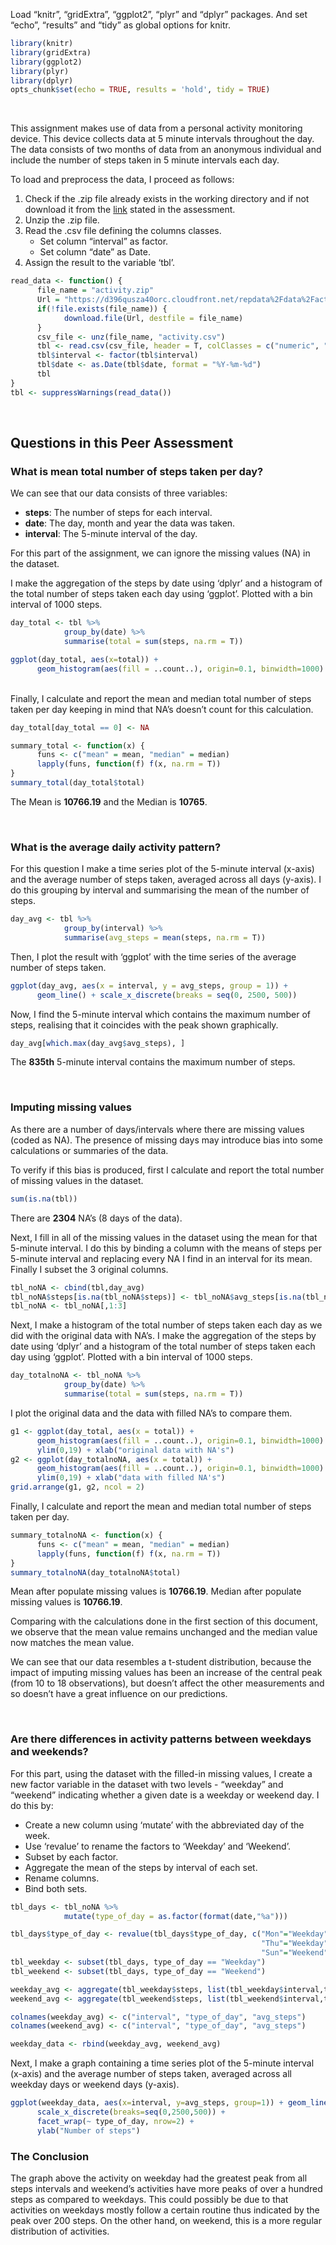 
Load "knitr", "gridExtra", "ggplot2", "plyr" and "dplyr" packages. And set "echo", "results" and "tidy" as global options for knitr.

```r
library(knitr)
library(gridExtra)
library(ggplot2)
library(plyr)
library(dplyr)
opts_chunk$set(echo = TRUE, results = 'hold', tidy = TRUE)
```

<br>

This assignment makes use of data from a personal activity monitoring device. This device collects data at 5 minute intervals throughout the day. The data consists of two months of data from an anonymous individual and include the number of steps taken in 5 minute intervals each day.

To load and preprocess the data, I proceed as follows:

1. Check if the .zip file already exists in the working directory and if not download it from the [link](https://d396qusza40orc.cloudfront.net/repdata%2Fdata%2Factivity.zip) stated in the assessment.
2. Unzip the .zip file.
3. Read the .csv file defining the columns classes.
      + Set column "interval" as factor.
      + Set column "date" as Date.
4. Assign the result to the variable 'tbl'.

```r
read_data <- function() {
      file_name = "activity.zip"
      Url = "https://d396qusza40orc.cloudfront.net/repdata%2Fdata%2Factivity.zip"
      if(!file.exists(file_name)) {
            download.file(Url, destfile = file_name)
      }
      csv_file <- unz(file_name, "activity.csv")
      tbl <- read.csv(csv_file, header = T, colClasses = c("numeric", "character", "numeric"))
      tbl$interval <- factor(tbl$interval)
      tbl$date <- as.Date(tbl$date, format = "%Y-%m-%d")
      tbl
}
tbl <- suppressWarnings(read_data())
```

<br>

## Questions in this Peer Assessment
### What is mean total number of steps taken per day?

We can see that our data consists of three variables:

- **steps**: The number of steps for each interval.
- **date**: The day, month and year the data was taken.
- **interval**: The 5-minute interval of the day.

For this part of the assignment, we can ignore the missing values (NA) in the dataset.

I make the aggregation of the steps by date using 'dplyr' and a histogram of the total number of steps taken each day using 'ggplot'. Plotted with a bin interval of 1000 steps.

```r
day_total <- tbl %>%
            group_by(date) %>%
            summarise(total = sum(steps, na.rm = T))
```

```r
ggplot(day_total, aes(x=total)) + 
      geom_histogram(aes(fill = ..count..), origin=0.1, binwidth=1000)
```

<br>
Finally, I calculate and report the mean and median total number of steps taken per day keeping in mind that NA's doesn't count for this calculation.

```r
day_total[day_total == 0] <- NA

summary_total <- function(x) {
      funs <- c("mean" = mean, "median" = median)
      lapply(funs, function(f) f(x, na.rm = T))
}
summary_total(day_total$total)
```

The Mean is **10766.19** and the Median is **10765**.

<br>

### What is the average daily activity pattern?

For this question I make a time series plot of the 5-minute interval (x-axis) and the average number of steps taken, averaged across all days (y-axis). I do this grouping by interval and summarising the mean of the number of steps.

```r
day_avg <- tbl %>%
            group_by(interval) %>%
            summarise(avg_steps = mean(steps, na.rm = T))
```

Then, I plot the result with 'ggplot' with the time series of the average number of steps taken.

```r
ggplot(day_avg, aes(x = interval, y = avg_steps, group = 1)) + 
      geom_line() + scale_x_discrete(breaks = seq(0, 2500, 500))
```

Now, I find the 5-minute interval which contains the maximum number of steps, realising that it coincides with the peak shown graphically.

```r
day_avg[which.max(day_avg$avg_steps), ]
```

The **835th** 5-minute interval contains the maximum number of steps.

<br>

### Imputing missing values

As there are a number of days/intervals where there are missing values (coded as NA). The presence of missing days may introduce bias into some calculations or summaries of the data.

To verify if this bias is produced, first I calculate and report the total number of missing values in the dataset.

```r
sum(is.na(tbl))
```

There are **2304** NA's (8 days of the data).

Next, I fill in all of the missing values in the dataset using the mean for that 5-minute interval. I do this by binding a column with the means of steps per 5-minute interval and replacing every NA I find in an interval for its mean. Finally I subset the 3 original columns.

```r
tbl_noNA <- cbind(tbl,day_avg)
tbl_noNA$steps[is.na(tbl_noNA$steps)] <- tbl_noNA$avg_steps[is.na(tbl_noNA$steps)]
tbl_noNA <- tbl_noNA[,1:3]
```

Next, I make a histogram of the total number of steps taken each day as we did with the original data with NA's.
I make the aggregation of the steps by date using 'dplyr' and a histogram of the total number of steps taken each day using 'ggplot'. Plotted with a bin interval of 1000 steps.

```r
day_totalnoNA <- tbl_noNA %>%
            group_by(date) %>%
            summarise(total = sum(steps, na.rm = T))
```

I plot the original data and the data with filled NA's to compare them.

```r
g1 <- ggplot(day_total, aes(x = total)) + 
      geom_histogram(aes(fill = ..count..), origin=0.1, binwidth=1000) + 
      ylim(0,19) + xlab("original data with NA's")
g2 <- ggplot(day_totalnoNA, aes(x = total)) + 
      geom_histogram(aes(fill = ..count..), origin=0.1, binwidth=1000) + 
      ylim(0,19) + xlab("data with filled NA's")
grid.arrange(g1, g2, ncol = 2)
```

Finally, I calculate and report the mean and median total number of steps taken per day. 

```r
summary_totalnoNA <- function(x) {
      funs <- c("mean" = mean, "median" = median)
      lapply(funs, function(f) f(x, na.rm = T))
}
summary_totalnoNA(day_totalnoNA$total)
```

Mean after populate missing values is **10766.19**. Median after populate missing values is **10766.19**.

Comparing with the calculations done in the first section of this document, we observe that the mean value remains unchanged and the median value now matches the mean value.

We can see that our data resembles a t-student distribution, because the impact of imputing missing values has been an increase of the central peak (from 10 to 18 observations), but doesn't affect the other measurements and so doesn't have a great influence on our predictions.

<br>

### Are there differences in activity patterns between weekdays and weekends?

For this part, using the dataset with the filled-in missing values, I create a new factor variable in the dataset with two levels - "weekday" and "weekend" indicating whether a given date is a weekday or weekend day. I do this by:

* Create a new column using 'mutate' with the abbreviated day of the week.
* Use 'revalue' to rename the factors to 'Weekday' and 'Weekend'.
* Subset by each factor.
* Aggregate the mean of the steps by interval of each set.
* Rename columns.
* Bind both sets.

```r
tbl_days <- tbl_noNA %>%
            mutate(type_of_day = as.factor(format(date,"%a")))

tbl_days$type_of_day <- revalue(tbl_days$type_of_day, c("Mon"="Weekday", "Tue"="Weekday", "Wed"="Weekday", 
                                                        "Thu"="Weekday", "Fri"="Weekday", "Sat"="Weekend", 
                                                        "Sun"="Weekend"))
tbl_weekday <- subset(tbl_days, type_of_day == "Weekday")
tbl_weekend <- subset(tbl_days, type_of_day == "Weekend")

weekday_avg <- aggregate(tbl_weekday$steps, list(tbl_weekday$interval,tbl_weekday$type_of_day), mean)
weekend_avg <- aggregate(tbl_weekend$steps, list(tbl_weekend$interval,tbl_weekend$type_of_day), mean)

colnames(weekday_avg) <- c("interval", "type_of_day", "avg_steps")
colnames(weekend_avg) <- c("interval", "type_of_day", "avg_steps")

weekday_data <- rbind(weekday_avg, weekend_avg)
```

Next, I make a graph containing a time series plot of the 5-minute interval (x-axis) and the average number of steps taken, averaged across all weekday days or weekend days (y-axis).

```r
ggplot(weekday_data, aes(x=interval, y=avg_steps, group=1)) + geom_line() + 
      scale_x_discrete(breaks=seq(0,2500,500)) + 
      facet_wrap(~ type_of_day, nrow=2) + 
      ylab("Number of steps")
```

### The Conclusion

The graph above the activity on weekday had the greatest peak from all steps intervals and weekend's activities have more peaks of over a hundred steps as compared to weekdays. This could possibly be due to that activities on weekdays mostly follow a certain routine thus indicated by the peak over 200 steps. On the other hand, on weekend, this is a more regular distribution of activities.

<br>
